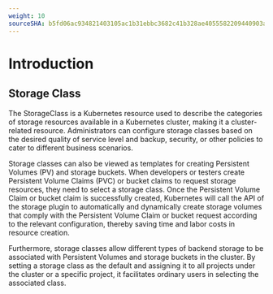 ```yaml
---
weight: 10
sourceSHA: b5fd06ac934821403105ac1b31ebbc3682c41b328ae4055582209440903ac416
---
```


# Introduction

## Storage Class

The StorageClass is a Kubernetes resource used to describe the categories of storage resources available in a Kubernetes cluster, making it a cluster-related resource. Administrators can configure storage classes based on the desired quality of service level and backup, security, or other policies to cater to different business scenarios.

Storage classes can also be viewed as templates for creating Persistent Volumes (PV) and storage buckets. When developers or testers create Persistent Volume Claims (PVC) or bucket claims to request storage resources, they need to select a storage class. Once the Persistent Volume Claim or bucket claim is successfully created, Kubernetes will call the API of the storage plugin to automatically and dynamically create storage volumes that comply with the Persistent Volume Claim or bucket request according to the relevant configuration, thereby saving time and labor costs in resource creation.

Furthermore, storage classes allow different types of backend storage to be associated with Persistent Volumes and storage buckets in the cluster. By setting a storage class as the default and assigning it to all projects under the cluster or a specific project, it facilitates ordinary users in selecting the associated class.
